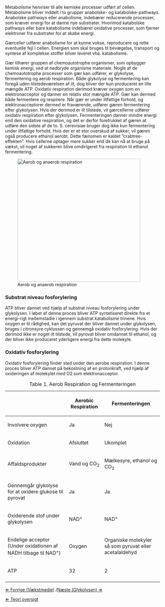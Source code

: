 Metabolisme henviser til alle kemiske processer udført af cellen. Metabolisme bliver inddelt i to grupper anabolske- og katabolske-pathways. Anabolske pathways eller anabolisme, indebærer reducerende processer, som kræver energi for at danne nye substrater. Hvorimod katabolske pathways eller bare katabolisme indebærer oxidative processer, som fjerner elektroner fra substrater for at skabe energi.<br>


Gærceller udfører anabolisme for at kunne vokse, reproducere og rette eventuelle fejl i cellen. Energien som skal bruges til bevægelse, transport og syntese af komplekse stoffer bliver leveret vha. katabolisme.<br>
 

Gær tilhører gruppen af chemoautotrophe organismer, som opbygger kemisk energi, ved at nedbryde organisme materiale. Nogle af de chemoautotrophe processer som gær kan udfører, er glykolyse, fermentering og aerob respiration. Både glykolyse og fermentering kan foregå uden tilstedeværelsen af ilt, dog bliver der kun produceret en lille mængde ATP. Oxidativ respiration derimod kræver oxygen som en elektronacceptor og danner en relativ stor mængde ATP. Gær kan dermed både fermentere og respirere. Når gær er under iltfattige forhold, og elektronacceptorer dermed er fraværende, udfører gæren fermentering efter glykolysen. Hvis der derimod er ilt tilstede, vil gærcellerne udfører oxidativ respiration efter glykolysen. Fermenteringen danner mindre energi end den oxidative respiration, og det er derfor foretrukket af gæren at udføre den sidste af de to. S. cerevisiae bruger dog ikke kun fermentering under iltfattige forhold. Hvis der er et stor overskud af sukker, vil gæren også producere ethanol aerobt. Dette fænomen er kaldet ”crabtree-effekten”. Hvis cellerne optager mere sukker end de kan nå at bruge på vækst, vil noget af sukkeren blive omdirigeret fra respiration til ethanol fermentering. <br>



[[File:Anerobic and aerobic respiration dk.jpg|thumb|right|400px| Aerob og anaerob respiration]]



===Substrat niveau fosforylering===
ATP bliver dannet ved hjælp af substrat niveau fosforylering under glykolysen. I løbet af denne proces bliver ATP syntetiseret direkte fra et energi-rigt mellemstadie i igennem substrat katabolisme trinene. Hvis oxygen er til rådighed, kan det pyruvat der bliver dannet under glykolysen, bruges i citronsyre cyklussen og gennemgå oxidativ fosforylering. Hvis der derimod ikke er noget ilt tilstede, vil pyrovat bliver omdannet til ethanol, og der bliver ikke produceret yderligere energi fra dette molekyle.



===Oxidativ fosforylering===
Oxidativ fosforylering finder sted under den aerobe respiration. I denne proces bliver ATP dannet på bekostning af en protonkraft, ved hjælp af oxideringen af molekylet med O2 som elektronacceptor.



{| border="1"
|+ Table 1. Aerob Respiration og Fermenteringen 
|-
!
!Aerobic Respiration
!Fermenteringen 
|-
|Involvere oxygen
|Ja 
|Nej
|-
|Oxidation
|Afsluttet
|Ukomplet
|-
|Affaldsprodukter
|Vand og CO<sub>2</sub>
|Mælkesyre, ethanol og CO<sub>2</sub>
|-
|Gennemgår glykolyse for at oxidere glukose til pyrovat
|Ja
|Ja
|-
|Oxiderende stof under glykolysen
|NAD<sup>+</sup>
|NAD<sup>+</sup>
|-
|Endelige acceptor (Under oxidationen af NADH tilbage til NAD<sup>+</sup>)
|Oxygen
|Organiske molekyler så som pyruvat eller acetalaldehyd
|-
|ATP
|32 
|2
|-
|}

[[Vækstmedie|&lArr; Forrige (Vækstmedie)]] /[[Glykolysen|Næste  (Glykolysen) &rArr;]]

[[Fermenteringscase |&lArr; Teori oversigt ]]